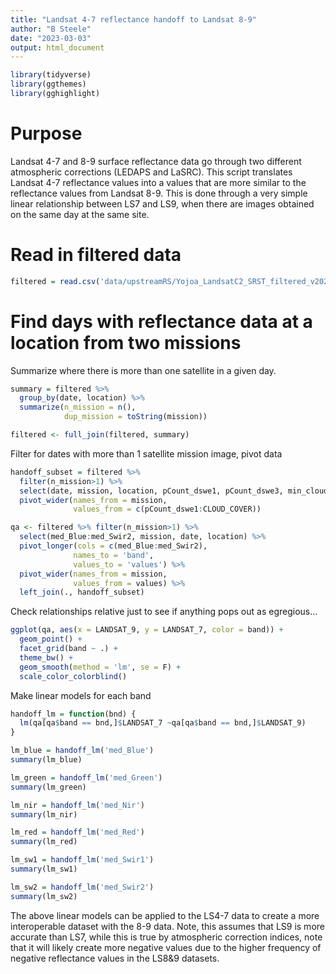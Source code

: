 ```yaml
---
title: "Landsat 4-7 reflectance handoff to Landsat 8-9"
author: "B Steele"
date: "2023-03-03"
output: html_document
---
```


```r
library(tidyverse)
library(ggthemes)
library(gghighlight)
```

# Purpose

Landsat 4-7 and 8-9 surface reflectance data go through two different atmospheric corrections (LEDAPS and LaSRC). This script translates Landsat 4-7 reflectance values into a values that are more similar to the reflectance values from Landsat 8-9. This is done through a very simple linear relationship between LS7 and LS9, when there are images obtained on the same day at the same site.

# Read in filtered data

```r
filtered = read.csv('data/upstreamRS/Yojoa_LandsatC2_SRST_filtered_v2023-03-16.csv')
```

# Find days with reflectance data at a location from two missions

Summarize where there is more than one satellite in a given day.

```r
summary = filtered %>% 
  group_by(date, location) %>% 
  summarize(n_mission = n(),
            dup_mission = toString(mission)) 

filtered <- full_join(filtered, summary)

```

Filter for dates with more than 1 satellite mission image, pivot data

```r
handoff_subset = filtered %>% 
  filter(n_mission>1) %>% 
  select(date, mission, location, pCount_dswe1, pCount_dswe3, min_cloud_dist, CLOUD_COVER) %>% 
  pivot_wider(names_from = mission, 
              values_from = c(pCount_dswe1:CLOUD_COVER))

qa <- filtered %>% filter(n_mission>1) %>% 
  select(med_Blue:med_Swir2, mission, date, location) %>% 
  pivot_longer(cols = c(med_Blue:med_Swir2),
              names_to = 'band',
              values_to = 'values') %>% 
  pivot_wider(names_from = mission,
              values_from = values) %>% 
  left_join(., handoff_subset)

```

Check relationships relative just to see if anything pops out as egregious...

```r
ggplot(qa, aes(x = LANDSAT_9, y = LANDSAT_7, color = band)) +
  geom_point() +
  facet_grid(band ~ .) +
  theme_bw() +
  geom_smooth(method = 'lm', se = F) +
  scale_color_colorblind()
```

Make linear models for each band

```r
handoff_lm = function(bnd) {
  lm(qa[qa$band == bnd,]$LANDSAT_7 ~qa[qa$band == bnd,]$LANDSAT_9)
}

lm_blue = handoff_lm('med_Blue')
summary(lm_blue)

lm_green = handoff_lm('med_Green')
summary(lm_green)

lm_nir = handoff_lm('med_Nir')
summary(lm_nir)

lm_red = handoff_lm('med_Red')
summary(lm_red)

lm_sw1 = handoff_lm('med_Swir1')
summary(lm_sw1)

lm_sw2 = handoff_lm('med_Swir2')
summary(lm_sw2)
```

The above linear models can be applied to the LS4-7 data to create a more interoperable dataset with the 8-9 data. Note, this assumes that LS9 is more accurate than LS7, while this is true by atmospheric correction indices, note that it will likely create more negative values due to the higher frequency of negative reflectance values in the LS8&9 datasets.
